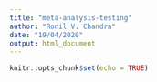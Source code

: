 ```yaml
---
title: "meta-analysis-testing"
author: "Ronil V. Chandra"
date: "19/04/2020"
output: html_document
---
```


```r
knitr::opts_chunk$set(echo = TRUE)
```
